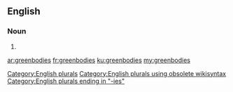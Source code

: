 ==English==

===Noun===
{{head|en}}

# {{plural of|greenbody}}

[[Category:English plurals]][[Category:English plurals using obsolete wikisyntax]]
[[Category:English plurals ending in "-ies"]]

[[ar:greenbodies]]
[[fr:greenbodies]]
[[ku:greenbodies]]
[[my:greenbodies]]
